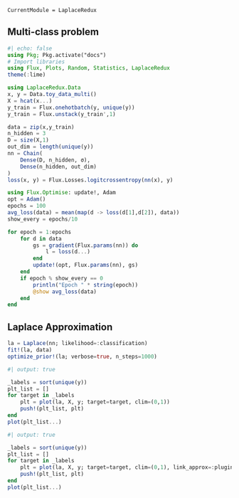 ```@meta
CurrentModule = LaplaceRedux
```

## Multi-class problem

```julia
#| echo: false
using Pkg; Pkg.activate("docs")
# Import libraries
using Flux, Plots, Random, Statistics, LaplaceRedux
theme(:lime)
```

```julia
using LaplaceRedux.Data
x, y = Data.toy_data_multi()
X = hcat(x...)
y_train = Flux.onehotbatch(y, unique(y))
y_train = Flux.unstack(y_train',1)
```

```julia
data = zip(x,y_train)
n_hidden = 3
D = size(X,1)
out_dim = length(unique(y))
nn = Chain(
    Dense(D, n_hidden, σ),
    Dense(n_hidden, out_dim)
)  
loss(x, y) = Flux.Losses.logitcrossentropy(nn(x), y)
```

```julia
using Flux.Optimise: update!, Adam
opt = Adam()
epochs = 100
avg_loss(data) = mean(map(d -> loss(d[1],d[2]), data))
show_every = epochs/10

for epoch = 1:epochs
    for d in data
        gs = gradient(Flux.params(nn)) do
            l = loss(d...)
        end
        update!(opt, Flux.params(nn), gs)
    end
    if epoch % show_every == 0
        println("Epoch " * string(epoch))
        @show avg_loss(data)
    end
end
```

## Laplace Approximation

```julia
la = Laplace(nn; likelihood=:classification)
fit!(la, data)
optimize_prior!(la; verbose=true, n_steps=1000)
```

```julia
#| output: true

_labels = sort(unique(y))
plt_list = []
for target in _labels
    plt = plot(la, X, y; target=target, clim=(0,1))
    push!(plt_list, plt)
end
plot(plt_list...)
```

```julia
#| output: true

_labels = sort(unique(y))
plt_list = []
for target in _labels
    plt = plot(la, X, y; target=target, clim=(0,1), link_approx=:plugin)
    push!(plt_list, plt)
end
plot(plt_list...)
```